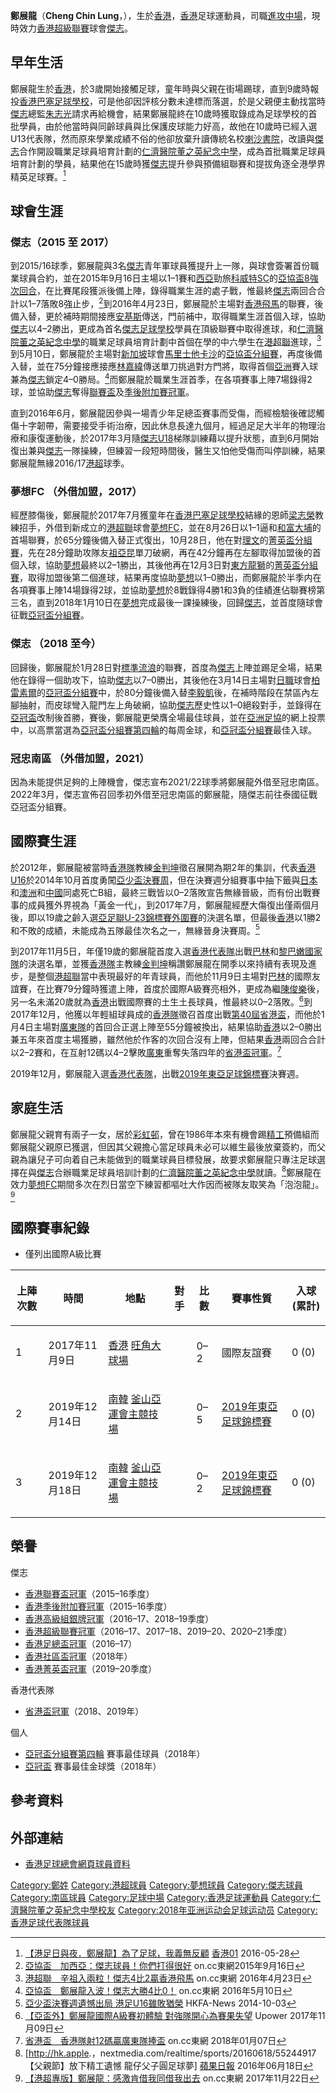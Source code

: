 {{Infobox football biography
| name        = 鄭展龍 <br> Cheng Chin Lung
| image       = Cheng Chin Lung.jpg
| fullname    = 鄭展龍
| nickname    = 龍仔、泡泡龍
| birth_date  = {{birth date and age|1998|1|7}}
| birth_place = [[香港|香港]] 
| height      = {{height|m=1.70}}
| position    = [[進攻中場|進攻中場]]、[[邊鋒|邊鋒]]
| currentclub = [[傑志體育會|傑志]]
| clubnumber  = 28
| youthyears1 = 2008–2015
| youthclubs1 = [[傑志體育會|傑志]]
| years1 = 2015–
| clubs1 = [[傑志體育會|傑志]]
| caps1  = 27
| goals1 = 5
| years2 = 2017
| clubs2 = → [[夢想體育會|夢想FC]]
| caps2  = 8
| goals2 = 0
| years3 = 2021–2022
| clubs3 = → [[南區足球會|冠忠南區]]
| caps3  = 4
| goals3 = 0
| nationalyears1 = 2017
| nationalteam1  = [[香港奧運足球代表隊|香港U23]]
| nationalcaps1  = 3
| nationalgoals1 = 1
| nationalyears2 = 2017–
| nationalteam2  = [[香港足球代表隊|香港]]
| nationalcaps2  = 3
| nationalgoals2 = 0
| pcupdate = 30 January 2022
| ntupdate = 
}}

'''鄭展龍'''（'''Cheng Chin Lung'''，{{bd|1998年|1月7日|}}），生於[[香港|香港]]，[[香港|香港]]足球運動員，司職[[進攻中場|進攻中場]]，現時效力[[香港超級聯賽|香港超級聯賽]]球會[[傑志體育會|傑志]]。

==早年生活==
鄭展龍生於[[香港|香港]]，於3歲開始接觸足球，童年時與父親在街場踢球，直到9歲時報投[[傑志足球學校|香港巴塞足球學校]]，可是他卻因評核分數未達標而落選，於是父親便主動找當時[[傑志體育會|傑志]]總監[[朱志光|朱志光]]請求再給機會，結果鄭展龍終在10歲時獲取錄成為足球學校的首批學員，由於他當時與同齡球員與比保護皮球能力好高，故他在10歲時已經入選U13代表隊，然而原來學業成績不俗的他卻放棄升讀傳統名校[[喇沙書院|喇沙書院]]，改讀與[[傑志體育會|傑志]]合作開設職業足球員培育計劃的[[仁濟醫院董之英紀念中學|仁濟醫院董之英紀念中學]]，成為首批職業足球員培育計劃的學員，結果他在15歲時獲[[傑志體育會|傑志]]提升參與預備組聯賽和提拔角逐全港學界精英足球賽。<ref>[https://www.hk01.com/%E9%AB%94%E8%82%B2/23149/-%E6%B8%AF%E8%B6%B3%E6%97%A5%E8%88%87%E5%A4%9C-%E9%84%AD%E5%B1%95%E9%BE%8D-%E7%82%BA%E4%BA%86%E8%B6%B3%E7%90%83-%E6%88%91%E7%BE%A9%E7%84%A1%E5%8F%8D%E9%A1%A7 【港足日與夜．鄭展龍】為了足球，我義無反顧] {{Wayback|url=https://www.hk01.com/%E9%AB%94%E8%82%B2/23149/-%E6%B8%AF%E8%B6%B3%E6%97%A5%E8%88%87%E5%A4%9C-%E9%84%AD%E5%B1%95%E9%BE%8D-%E7%82%BA%E4%BA%86%E8%B6%B3%E7%90%83-%E6%88%91%E7%BE%A9%E7%84%A1%E5%8F%8D%E9%A1%A7 |date=20160613025004 }} [[香港01|香港01]] 2016-05-28</ref>

==球會生涯==
=== 傑志（2015 至 2017） ===
到2015/16球季，鄭展龍與3名[[傑志體育會|傑志]]青年軍球員獲提升上一隊，與球會簽署首份職業球員合約，並在2015年9月16日主場以1–1賽和[[西亞|西亞]]勁旅[[科威特體育會|科威特SC]]的[[2014年亞洲足協盃|亞協盃8強次回合]]，在比賽尾段獲派後備上陣，錄得職業生涯的處子戰，惟最終[[傑志體育會|傑志]]兩回合合計以1–7落敗8強止步，<ref>[http://hk.on.cc/hk/bkn/cnt/sport/20150916/bkn-20150916221249123-0916_00882_001.html 亞協盃　加西亞：傑志球員！你們打得很好] {{Wayback|url=http://hk.on.cc/hk/bkn/cnt/sport/20150916/bkn-20150916221249123-0916_00882_001.html |date=20160312014453 }} on.cc東網2015年9月16日</ref>到2016年4月23日，鄭展龍於主場對[[香港飛馬足球會|香港飛馬]]的聯賽，後備入替，更於補時期間接應[[安基斯|安基斯]]傳送，門前補中，取得職業生涯首個入球，協助[[傑志體育會|傑志]]以4–2勝出，更成為首名[[傑志足球學校|傑志足球學校]]學員在頂級聯賽中取得進球，和[[仁濟醫院董之英紀念中學|仁濟醫院董之英紀念中學]]的職業足球員培育計劃中首個在學的中六學生在[[港超聯|港超聯]]進球，<ref>[http://hk.on.cc/hk/bkn/cnt/sport/20160423/bkn-20160423161920379-0423_00882_001.html 港超聯　辛祖入兩粒！傑志4比2贏香港飛馬] {{Wayback|url=http://hk.on.cc/hk/bkn/cnt/sport/20160423/bkn-20160423161920379-0423_00882_001.html |date=20160602054020 }} on.cc東網 2016年4月23日</ref>到5月10日，鄭展龍於主場對[[新加坡|新加坡]]球會[[馬里士他卡沙足球會|馬里士他卡沙]]的[[2015年亞洲足協盃|亞協盃分組賽]]，再度後備入替，並在75分鐘接應接應[[林嘉緯|林嘉緯]]傳送單刀挑過對方門將，取得首個[[亞洲|亞洲]]賽入球兼為[[傑志體育會|傑志]]鎖定4–0勝局。<ref>[http://hk.on.cc/hk/bkn/cnt/sport/20160510/bkn-20160510214757478-0510_00882_001.html 亞協盃　鄭展龍入波！傑志大勝4比0！] {{Wayback|url=http://hk.on.cc/hk/bkn/cnt/sport/20160510/bkn-20160510214757478-0510_00882_001.html |date=20160630085429 }} on.cc東網 2016年5月10日</ref>而鄭展龍於職業生涯首季，在各項賽事上陣7場錄得2球，並協助[[傑志體育會|傑志]]奪得[[2015–16年香港聯賽盃|聯賽盃]]及[[2015–16年香港超級聯賽季後附加賽|季後附加賽冠軍]]。

直到2016年6月，鄭展龍因參與一場青少年足總盃賽事而受傷，而經檢驗後確認觸傷十字韌帶，需要接受手術治療，因此休息長達九個月，經過足足大半年的物理治療和康復運動後，於2017年3月隨[[傑志體育會|傑志U18]]梯隊訓練藉以提升狀態，直到6月開始復出兼與[[傑志體育會|傑志]]一隊操練，但練習一段短時間後，醫生又怕他受傷而叫停訓練，結果鄭展龍無緣2016/17[[港超|港超]]球季。

=== 夢想FC （外借加盟，2017） ===
經歷膝傷後，鄭展龍於2017年7月獲童年在[[傑志足球學院|香港巴塞足球學校]]結緣的恩師[[梁志榮|梁志榮]]教練招手，外借到新成立的[[港超聯|港超聯]]球會[[夢想體育會|夢想FC]]，並在8月26日以1–1逼和[[大埔足球會|和富大埔]]的首場聯賽，於65分鐘後備入替正式復出，10月28日，他在對[[理文足球會|理文]]的[[2017–18年香港菁英盃|菁英盃分組賽]]，先在28分鐘助攻隊友[[祖亞昆·加西亞|祖亞昆]]單刀破網，再在42分鐘再在左腳取得加盟後的首個入球，協助[[夢想體育會|夢想]]最終以2–1勝出，其後他再在12月3日對[[東方足球隊|東方龍獅]]的[[2017–18年香港菁英盃|菁英盃分組賽]]，取得加盟後第二個進球，結果再度協助[[夢想體育會|夢想]]以1–0勝出，而鄭展龍於半季内在各項賽事上陣14場錄得2球，並協助[[夢想體育會|夢想]]於8戰錄得4勝1和3負的佳績進佔聯賽榜第三名，直到2018年1月10日在[[夢想體育會|夢想]]完成最後一課操練後，回歸[[傑志體育會|傑志]]，並首度隨球會征戰[[2018年亞足聯冠軍聯賽|亞冠盃分組賽]]。

=== 傑志 （2018 至今）===
回歸後，鄭展龍於1月28日對[[香港流浪足球會|標準流浪]]的聯賽，首度為[[傑志體育會|傑志]]上陣並踢足全場，結果他在錄得一個助攻下，協助[[傑志體育會|傑志]]以7–0勝出，其後他在3月14日主場對[[日職|日職]]球會[[柏雷素爾|柏雷素爾]]的[[2018年亞足聯冠軍聯賽|亞冠盃分組賽]]中，於80分鐘後備入替[[李毅凱|李毅凱]]後，在補時階段在禁區內左腳抽射，而皮球彎入龍門左上角破網，協助[[傑志體育會|傑志]]歷史性以1–0絕殺對手，並錄得在[[2018年亞足聯冠軍聯賽|亞冠盃]]改制後首勝，賽後，鄭展龍更榮膺全場最佳球員，並在[[亞洲足協|亞洲足協]]的網上投票中，以高票當選為[[2018年亞足聯冠軍聯賽|亞冠盃分組賽第四輪]]的每周金球，和[[2018年亞足聯冠軍聯賽|亞冠盃分組賽]]最佳入球。

=== 冠忠南區 （外借加盟，2021） ===
因為未能提供足夠的上陣機會，傑志宣布2021/22球季將鄭展龍外借至冠忠南區。2022年3月，傑志宣佈召回季初外借至冠忠南區的鄭展龍，隨傑志前往泰國征戰亞冠盃分組賽。

==國際賽生涯==
於2012年，鄭展龍被當時[[香港17歲以下足球代表隊|香港隊]]教練[[金判坤|金判坤]]徵召展開為期2年的集訓，代表[[香港17歲以下足球代表隊|香港U16]]於2014年10月首度勇闖[[2014年亞足聯U16少年錦標賽|亞少盃決賽周]]，但在決賽週分組賽事中抽下籤與[[日本|日本]]和[[澳洲|澳洲]]和[[中國|中國]]同處死亡B組，最終三戰皆以0–2落敗宣告無緣晉級，而有份出戰賽事的成員獲外界視為「黃金一代」，到2017年7月，鄭展龍經歷大傷復出僅兩個月後，即以19歲之齡入選[[2018年亞足聯U-23錦標賽|亞足聯U-23錦標賽外圍賽]]的決選名單，但最後[[香港奧運足球代表隊|香港]]以1勝2和不敗的成績，未能成為五隊最佳次名之一，無緣晉身決賽周。<ref>[https://www.hkfa.com/news_details/12123 亞少盃決賽週遺憾出局 港足U16雖敗猶榮] {{Wayback|url=https://www.hkfa.com/news_details/12123 |date=20170305063314 }} HKFA-News 2014-10-03</ref>

到2017年11月5日，年僅19歲的鄭展龍首度入選[[香港足球代表隊|香港代表隊]]出戰[[巴林國家足球隊|巴林]]和[[黎巴嫩國家足球隊|黎巴嫩國家隊]]的決選名單，並獲[[香港足球代表隊|香港隊]]主教練[[金判坤|金判坤]]稱讚鄭展龍在開季以來持續有表現及進步，是整個[[港超聯|港超聯]]當中表現最好的年青球員，而他於11月9日主場對[[巴林國家足球隊|巴林]]的國際友誼賽，在比賽79分鐘時獲遣上陣，首度於國際A級賽亮相外，更成為繼[[陳俊樂|陳俊樂]]後，另一名未滿20歲就為[[香港足球代表隊|香港]]出戰國際賽的土生土長球員，惟最終以0–2落敗。<ref>[https://www.upower.com.hk/article/123008-%E3%80%90%E4%BA%9E%E7%9B%83%E5%A4%96%E3%80%91%E9%84%AD%E5%B1%95%E9%BE%8D%E5%9C%8B%E9%9A%9Ba%E7%B4%9A%E8%B3%BD%E5%88%9D%E9%AB%94%E9%A9%97-%E5%B0%8D%E5%BC%B7%E9%9A%8A%E9%96%8B%E5%BF%83%E7%82%BA%E8%B3%BD 【亞盃外】鄭展龍國際A級賽初體驗 對強隊開心為賽果失望] {{Wayback|url=https://www.upower.com.hk/article/123008-%E3%80%90%E4%BA%9E%E7%9B%83%E5%A4%96%E3%80%91%E9%84%AD%E5%B1%95%E9%BE%8D%E5%9C%8B%E9%9A%9Ba%E7%B4%9A%E8%B3%BD%E5%88%9D%E9%AB%94%E9%A9%97-%E5%B0%8D%E5%BC%B7%E9%9A%8A%E9%96%8B%E5%BF%83%E7%82%BA%E8%B3%BD |date=20171110224950 }} Upower 2017年11月09日</ref>到2017年12月，他獲以年輕組球員成的[[香港足球代表隊|香港隊]]徵召首度出戰[[第40屆省港盃|第40屆省港盃]]，而他於1月4日主場對[[廣東省|廣東隊]]的首回合正選上陣至55分鐘被換出，結果協助[[香港足球代表隊|香港]]以2–0勝出兼五年來首度主場獲勝，雖然他於作客的次回合沒有上陣，但結果[[香港足球代表隊|香港]]兩回合合計以2–2賽和，在互射12碼以4–2擊敗[[廣東省|廣東]]重奪失落四年的[[第40屆省港盃|省港盃冠軍]]。<ref>[http://hk.on.cc/hk/bkn/cnt/sport/20180107/bkn-20180107180933907-0107_00882_001.html 省港盃　香港隊射12碼贏廣東隊捧盃] {{Wayback|url=http://hk.on.cc/hk/bkn/cnt/sport/20180107/bkn-20180107180933907-0107_00882_001.html |date=20180107175024 }} on.cc東網 2018年01月07日</ref>

2019年12月，鄭展龍入選[[香港足球代表隊|香港代表隊]]，出戰[[2019年東亞足球錦標賽|2019年東亞足球錦標賽]]決賽週。

==家庭生活==
鄭展龍父親育有兩子一女，居於[[彩虹邨|彩虹邨]]，曾在1986年本來有機會踢[[精工體育會|精工]]預備組而鄭展龍父親原已獲選，但因其父親擔心當足球員未必可以維生最後放棄簽約，而父親為讓兒子可向着自己未能做到的職業球員目標發展，故要求鄭展龍只專注足球選擇在與[[傑志體育會|傑志]]合辦職業足球員培訓計劃的[[仁濟醫院董之英紀念中學|仁濟醫院董之英紀念中學]]就讀。<ref>[http://hk.apple.，nextmedia.com/realtime/sports/20160618/55244917 【父親節】放下精工遺憾 龍仔父子圓足球夢]{{Dead link|date=2018年7月 |bot=InternetArchiveBot |fix-attempted=yes }} [[蘋果日報|蘋果日報]] 2016年06月18日</ref>鄭展龍在效力[[夢想體育會|夢想FC]]期間多次在烈日當空下練習都嘔吐大作因而被隊友取笑為「泡泡龍」。<ref>[http://hk.on.cc/hk/bkn/cnt/sport/20171122/bkn-20171122232209186-1122_00882_001.html 【港超專版】鄭展龍：感激肯借我同借我出去] {{Wayback|url=http://hk.on.cc/hk/bkn/cnt/sport/20171122/bkn-20171122232209186-1122_00882_001.html |date=20171128021141 }} on.cc東網 2017年11月22日</ref>

==國際賽事紀錄==
* 僅列出國際A級比賽

{|width=90% class="wikitable"  style="text-align: center; font-size: 90%"
!上陣次數!!時間!!地點!!對手!!比數!!賽事性質!!入球(累計)
|-
|1||2017年11月9日||align=left|{{flagicon|HKG}} [[香港|香港]] [[旺角大球場|旺角大球場]] ||align=left|{{fb|BHR}}||0–2||國際友誼賽||0 (0)
|-
|2||2019年12月14日||align=left|{{flagicon|KOR}} [[南韓|南韓]] [[釜山亞運會主競技場|釜山亞運會主競技場]] ||align=left|{{fb|JPN}}||0–5||[[2019年東亞足球錦標賽|2019年東亞足球錦標賽]]||0 (0)
|-
|3||2019年12月18日||align=left|{{flagicon|KOR}} [[南韓|南韓]] [[釜山亞運會主競技場|釜山亞運會主競技場]] ||align=left|{{fb|CHN}}||0–2||[[2019年東亞足球錦標賽|2019年東亞足球錦標賽]]||0 (0)
|}

==榮譽==
;傑志
* [[2015–16年香港聯賽盃|香港聯賽盃冠軍]]（2015–16季度）
* [[2015–16年香港超級聯賽季後附加賽|香港季後附加賽冠軍]]（2015–16季度）
* [[香港高級組銀牌|香港高級組銀牌冠軍]]（2016–17、2018–19季度）
* [[香港超級聯賽|香港超級聯賽冠軍]]（2016–17、2017–18、2019–20、2020–21季度）
* [[香港足總盃|香港足總盃冠軍]]（2016–17）
* [[香港社區盃|香港社區盃冠軍]]（2018年）
* [[香港菁英盃|香港菁英盃冠軍]]（2019–20季度）
;香港代表隊
* [[省港盃|省港盃冠軍]]（2018、2019年）
;個人
* [[2018年亞洲聯賽冠軍盃|亞冠盃分組賽第四輪]] 賽事最佳球員（2018年）
* [[2018年亞洲聯賽冠軍盃|亞冠盃]] 賽事最佳金球獎（2018年）

==參考資料==
{{Reflist}}

==外部連結==
*[http://www.hkfa.com/zh-hk/player_view.php?player_id=12366 香港足球總會網頁球員資料] {{Wayback|url=http://www.hkfa.com/zh-hk/player_view.php?player_id=12366 |date=20190614031932 }}

{{傑志球員名單}}

{{DEFAULTSORT:Cheng Chin Lung}} 
[[Category:鄭姓|Category:鄭姓]]
[[Category:港超球員|Category:港超球員]]
[[Category:夢想球員|Category:夢想球員]]
[[Category:傑志球員|Category:傑志球員]]
[[Category:南區球員|Category:南區球員]]
[[Category:足球中場|Category:足球中場]]
[[Category:香港足球運動員|Category:香港足球運動員]]
[[Category:仁濟醫院董之英紀念中學校友|Category:仁濟醫院董之英紀念中學校友]]
[[Category:2018年亚洲运动会足球运动员|Category:2018年亚洲运动会足球运动员]]
[[Category:香港足球代表隊球員|Category:香港足球代表隊球員]]